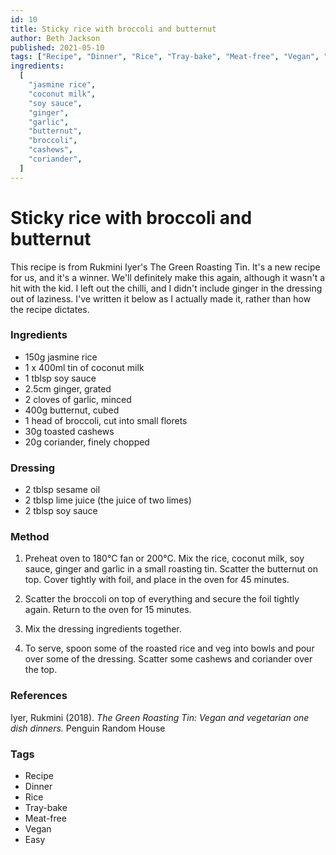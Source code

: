 ```yaml
---
id: 10
title: Sticky rice with broccoli and butternut
author: Beth Jackson
published: 2021-05-10
tags: ["Recipe", "Dinner", "Rice", "Tray-bake", "Meat-free", "Vegan", "Easy"]
ingredients:
  [
    "jasmine rice",
    "coconut milk",
    "soy sauce",
    "ginger",
    "garlic",
    "butternut",
    "broccoli",
    "cashews",
    "coriander",
  ]
---
```


# Sticky rice with broccoli and butternut

This recipe is from Rukmini Iyer's The Green Roasting Tin. It's a new recipe for us, and it's a winner. We'll definitely make this again, although it wasn't a hit with the kid. I left out the chilli, and I didn't include ginger in the dressing out of laziness. I've written it below as I actually made it, rather than how the recipe dictates.

### Ingredients

- 150g jasmine rice
- 1 x 400ml tin of coconut milk
- 1 tblsp soy sauce
- 2.5cm ginger, grated
- 2 cloves of garlic, minced
- 400g butternut, cubed
- 1 head of broccoli, cut into small florets
- 30g toasted cashews
- 20g coriander, finely chopped

### Dressing

- 2 tblsp sesame oil
- 2 tblsp lime juice (the juice of two limes)
- 2 tblsp soy sauce

### Method

1. Preheat oven to 180°C fan or 200°C. Mix the rice, coconut milk, soy sauce, ginger and garlic in a small roasting tin. Scatter the butternut on top. Cover tightly with foil, and place in the oven for 45 minutes.

2. Scatter the broccoli on top of everything and secure the foil tightly again. Return to the oven for 15 minutes.

3. Mix the dressing ingredients together.

4. To serve, spoon some of the roasted rice and veg into bowls and pour over some of the dressing. Scatter some cashews and coriander over the top.

### References

Iyer, Rukmini (2018). _The Green Roasting Tin: Vegan and vegetarian one dish dinners._ Penguin Random House

### Tags

- Recipe
- Dinner
- Rice
- Tray-bake
- Meat-free
- Vegan
- Easy
